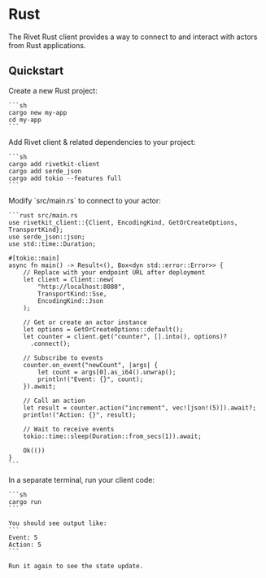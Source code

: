 # Rust


The Rivet Rust client provides a way to connect to and interact with actors from Rust applications.

## Quickstart

<Steps>
  <Step title="Create a new Rust project">
    Create a new Rust project:
    
    ```sh
    cargo new my-app
    cd my-app
    ```
  </Step>

  <Step title="Add dependencies">
    Add Rivet client & related dependencies to your project:
    
    ```sh
    cargo add rivetkit-client
    cargo add serde_json
    cargo add tokio --features full
    ```
  </Step>

  <StepDefineActor />

  <Step title="Create your client">
    Modify `src/main.rs` to connect to your actor:

    ```rust src/main.rs
    use rivetkit_client::{Client, EncodingKind, GetOrCreateOptions, TransportKind};
    use serde_json::json;
    use std::time::Duration;

    #[tokio::main]
    async fn main() -> Result<(), Box<dyn std::error::Error>> {
        // Replace with your endpoint URL after deployment
        let client = Client::new(
            "http://localhost:8080",
            TransportKind::Sse,
            EncodingKind::Json
        );
        
        // Get or create an actor instance
        let options = GetOrCreateOptions::default();
        let counter = client.get("counter", [].into(), options)?
          .connect();
        
        // Subscribe to events
        counter.on_event("newCount", |args| {
            let count = args[0].as_i64().unwrap();
            println!("Event: {}", count);
        }).await;
        
        // Call an action
        let result = counter.action("increment", vec![json!(5)]).await?;
        println!("Action: {}", result);
        
        // Wait to receive events
        tokio::time::sleep(Duration::from_secs(1)).await;
        
        Ok(())
    }
    ```
  </Step>

  <StepRunStudio />

  <Step title="Run your client">
    In a separate terminal, run your client code:
    
    ```sh
    cargo run
    ```
    
    You should see output like:
    ```
    Event: 5
    Action: 5
    ```

    Run it again to see the state update.
  </Step>

  <StepDeploy />
</Steps>

<SetupNextSteps />

